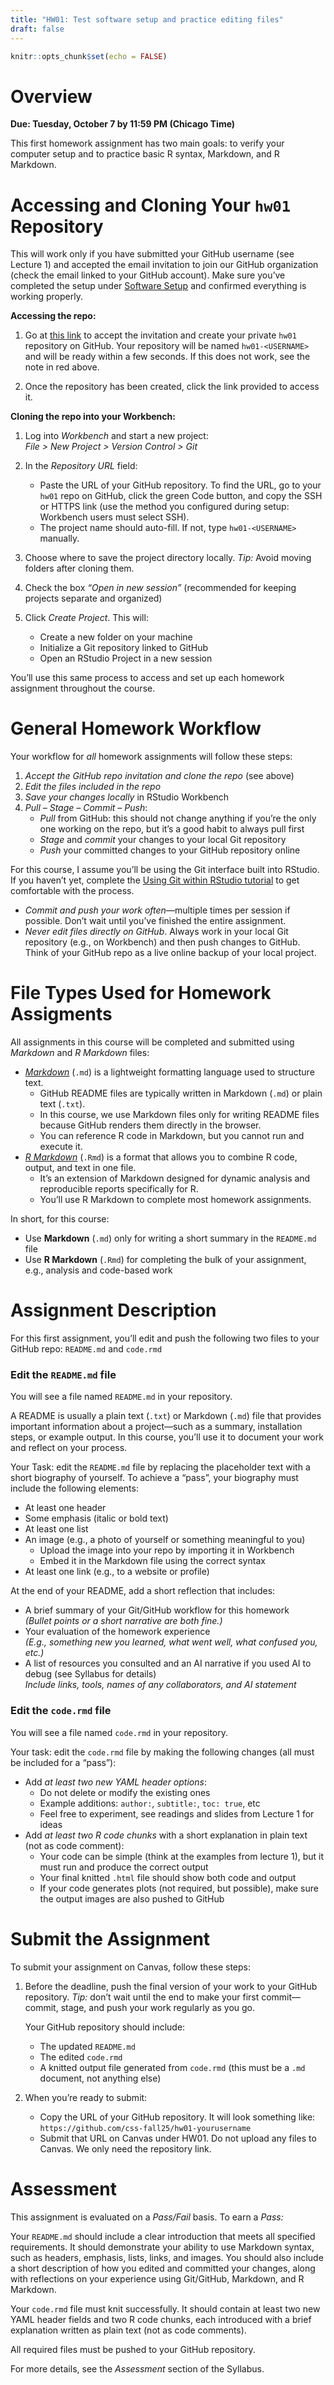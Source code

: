 ```yaml
---
title: "HW01: Test software setup and practice editing files"
draft: false
---
```


```r
knitr::opts_chunk$set(echo = FALSE)
```

# Overview

**Due: Tuesday, October 7 by 11:59 PM (Chicago Time)**

This first homework assignment has two main goals: to verify your computer setup and to practice basic R syntax, Markdown, and R Markdown.


# Accessing and Cloning Your `hw01` Repository

::: {.callout-important}
This will work only if you have submitted your GitHub username (see Lecture 1) and accepted the email invitation to join our GitHub organization (check the email linked to your GitHub account). Make sure you’ve completed the setup under [Software Setup](../setup/index.qmd) and confirmed everything is working properly.
:::

**Accessing the repo:** 

1. Go at [this link](https://classroom.github.com/a/FkiRz52I) to accept the invitation and create your private `hw01` repository on GitHub. Your repository will be named `hw01-<USERNAME>` and will be ready within a few seconds. If this does not work, see the note in red above.

2. Once the repository has been created, click the link provided to access it.


**Cloning the repo into your Workbench:**

1. Log into *Workbench* and start a new project:  
   *File > New Project > Version Control > Git*

2. In the *Repository URL* field:
   - Paste the URL of your GitHub repository. To find the URL, go to your `hw01` repo on GitHub, click the green Code button, and copy the SSH or HTTPS link (use the method you configured during setup: Workbench users must select SSH).
   - The project name should auto-fill. If not, type `hw01-<USERNAME>` manually.

3. Choose where to save the project directory locally. *Tip:* Avoid moving folders after cloning them.  

4. Check the box *"Open in new session"* (recommended for keeping projects separate and organized)

5. Click *Create Project*. This will:
   - Create a new folder on your machine  
   - Initialize a Git repository linked to GitHub  
   - Open an RStudio Project in a new session

You’ll use this same process to access and set up each homework assignment throughout the course.


# General Homework Workflow

Your workflow for *all* homework assignments will follow these steps:

1. *Accept the GitHub repo invitation and clone the repo* (see above)
2. *Edit the files included in the repo*
3. *Save your changes locally* in RStudio Workbench
4. *Pull – Stage – Commit – Push*:
   - *Pull* from GitHub: this should not change anything if you're the only one working on the repo, but it's a good habit to always pull first
   - *Stage* and *commit* your changes to your local Git repository
   - *Push* your committed changes to your GitHub repository online

For this course, I assume you’ll be using the Git interface built into RStudio. If you haven’t yet, complete the [Using Git within RStudio tutorial](../setup/setup-test.qmd) to get comfortable with the process.

::: {.callout-tip}
- *Commit and push your work often*—multiple times per session if possible. Don’t wait until you’ve finished the entire assignment.  
- *Never edit files directly on GitHub*. Always work in your local Git repository (e.g., on Workbench) and then push changes to GitHub. Think of your GitHub repo as a live online backup of your local project.
:::


# File Types Used for Homework Assigments

All assignments in this course will be completed and submitted using *Markdown* and *R Markdown* files:

- [*Markdown*](https://daringfireball.net/projects/markdown/) (`.md`) is a lightweight formatting language used to structure text.  
  - GitHub README files are typically written in Markdown (`.md`) or plain text (`.txt`).
  - In this course, we use Markdown files only for writing README files because GitHub renders them directly in the browser.
  - You can reference R code in Markdown, but you cannot run and execute it.

- [*R Markdown*](https://rmarkdown.rstudio.com/) (`.Rmd`) is a format that allows you to combine R code, output, and text in one file.  
  - It’s an extension of Markdown designed for dynamic analysis and reproducible reports specifically for R.
  - You’ll use R Markdown to complete most homework assignments.

In short, for this course:

- Use **Markdown** (`.md`) only for writing a short summary in the `README.md` file
- Use **R Markdown** (`.Rmd`) for completing the bulk of your assignment, e.g., analysis and code-based work


# Assignment Description 

For this first assignment, you’ll edit and push the following two files to your GitHub repo: `README.md` and `code.rmd`

### Edit the `README.md` file

You will see a file named `README.md` in your repository. 

A README is usually a plain text (`.txt`) or Markdown (`.md`) file that provides important information about a project—such as a summary, installation steps, or example output. In this course, you'll use it to document your work and reflect on your process.

Your Task: edit the `README.md` file by replacing the placeholder text with a short biography of yourself. To achieve a "pass", your biography must include the following elements:

- At least one header
- Some emphasis (italic or bold text)
- At least one list
- An image (e.g., a photo of yourself or something meaningful to you)  
  - Upload the image into your repo by importing it in Workbench  
  - Embed it in the Markdown file using the correct syntax
- At least one link (e.g., to a website or profile)

At the end of your README, add a short reflection that includes:

- A brief summary of your Git/GitHub workflow for this homework  
  *(Bullet points or a short narrative are both fine.)*
- Your evaluation of the homework experience  
  *(E.g., something new you learned, what went well, what confused you, etc.)*
- A list of resources you consulted and an AI narrative if you used AI to debug (see Syllabus for details)  
  *Include links, tools, names of any collaborators, and AI statement*


### Edit the `code.rmd` file

You will see a file named `code.rmd` in your repository.

Your task: edit the `code.rmd` file by making the following changes (all must be included for a "pass"):

- Add *at least two new YAML header options*:  
  - Do not delete or modify the existing ones
  - Example additions: `author:`, `subtitle:`, `toc: true`, etc  
  - Feel free to experiment, see readings and slides from Lecture 1 for ideas

- Add *at least two R code chunks* with a short explanation in plain text (not as code comment):  
  - Your code can be simple (think at the examples from lecture 1), but it must run and produce the correct output 
  - Your final knitted `.html` file should show both code and output
  - If your code generates plots (not required, but possible), make sure the output images are also pushed to GitHub


# Submit the Assignment

To submit your assignment on Canvas, follow these steps:

1. Before the deadline, push the final version of your work to your GitHub repository. *Tip:* don’t wait until the end to make your first commit—commit, stage, and push your work regularly as you go.

   Your GitHub repository should include:
   - The updated `README.md`
   - The edited `code.rmd`
   - A knitted output file generated from `code.rmd` (this must be a `.md` document, not anything else)

2. When you're ready to submit:
   - Copy the URL of your GitHub repository. It will look something like: `https://github.com/css-fall25/hw01-yourusername`
   - Submit that URL on Canvas under HW01. Do not upload any files to Canvas. We only need the repository link.


# Assessment

This assignment is evaluated on a *Pass/Fail* basis. To earn a *Pass:* 

Your `README.md` should include a clear introduction that meets all specified requirements. It should demonstrate your ability to use Markdown syntax, such as headers, emphasis, lists, links, and images. You should also include a short description of how you edited and committed your changes, along with reflections on your experience using Git/GitHub, Markdown, and R Markdown.

Your `code.rmd` file must knit successfully. It should contain at least two new YAML header fields and two R code chunks, each introduced with a brief explanation written as plain text (not as code comments). 

All required files must be pushed to your GitHub repository.

For more details, see the *Assessment* section of the Syllabus.